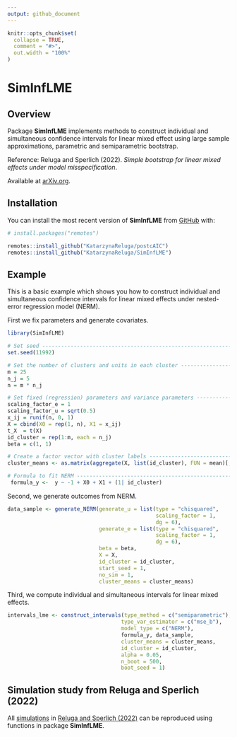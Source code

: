 ```yaml
---
output: github_document
---
```


```r
knitr::opts_chunk$set(
  collapse = TRUE,
  comment = "#>",
  out.width = "100%"
)
```
# SimInfLME

<!-- badges: start -->
<!-- badges: end -->

## Overview

Package **SimInfLME** implements methods to construct individual and simultaneous confidence intervals for linear mixed effect using large sample approximations, parametric and semiparametric bootstrap. 


Reference: Reluga and Sperlich (2022). *Simple bootstrap for linear mixed effects under model misspecification*.

Available at [arXiv.org](https://arxiv.org/abs/2207.12455).

## Installation

You can install the most recent version of **SimInfLME** from [GitHub](https://github.com/) with:

```r
# install.packages("remotes")

remotes::install_github("KatarzynaReluga/postcAIC")
remotes::install_github("KatarzynaReluga/SimInfLME")
```

## Example

This is a basic example which shows you how to construct individual and simultaneous confidence intervals for linear mixed effects under nested-error regression model (NERM).

First we fix parameters and generate covariates.

``` r
library(SimInfLME)

# Set seed ----------------------------------------------------------------------
set.seed(11992)

# Set the number of clusters and units in each cluster -------------------------
m = 25
n_j = 5
n = m * n_j

# Set fixed (regression) parameters and variance parameters --------------------
scaling_factor_e = 1
scaling_factor_u = sqrt(0.5)
x_ij = runif(n, 0, 1)
X = cbind(X0 = rep(1, n), X1 = x_ij)
t_X  = t(X)
id_cluster = rep(1:m, each = n_j)
beta = c(1, 1)

# Create a factor vector with cluster labels -----------------------------------
cluster_means <- as.matrix(aggregate(X, list(id_cluster), FUN = mean)[, -1])

# Formula to fit NERM ----------------------------------------------------------
 formula_y <-  y ~ -1 + X0 + X1 + (1| id_cluster)
```

Second, we generate outcomes from NERM.

```r
data_sample <- generate_NERM(generate_u = list(type = "chisquared",
                                               scaling_factor = 1,
                                               dg = 6),
                             generate_e = list(type = "chisquared",
                                               scaling_factor = 1,
                                               dg = 6),
                             beta = beta,
                             X = X,
                             id_cluster = id_cluster,
                             start_seed = 1,
                             no_sim = 1,
                             cluster_means = cluster_means)

```

Third, we compute individual and simultaneous intervals for linear mixed effects.

```r
intervals_lme <- construct_intervals(type_method = c("semiparametric"),
                                    type_var_estimator = c("mse_b"),
                                    model_type = c("NERM"),
                                    formula_y, data_sample,
                                    cluster_means = cluster_means,
                                    id_cluster = id_cluster,
                                    alpha = 0.05,
                                    n_boot = 500,
                                    boot_seed = 1)

```

## Simulation study from Reluga and Sperlich (2022)

All [simulations](https://github.com/KatarzynaReluga/SimInfLME/tree/main/simulations) in [Reluga and Sperlich (2022)](https://arxiv.org/abs/2207.12455) can be reproduced using functions in package **SimInfLME**.


